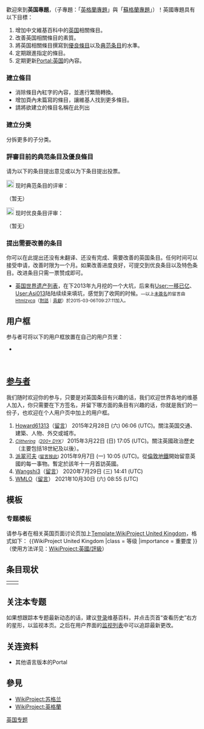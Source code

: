 {{维基专题状态|active}}
{{Infobox
| above = '''維基英國專題'''<br />'''''{{lang|en|WikiProject United Kingdom}}'''''
| image = [[File:UK_Outline_and_Flag.svg|200px]]
| abovestyle = font-size:120%;
| headerstyle = background: gray;
| labelstyle = background: #D4D4D4;
| header1 = 宗旨
| data2 = 提升及彙整維基百科中英國的相關文章
| header3 = 專題基本大綱
| data4 = [[WikiProject:英国|專題首頁]] – [[WikiProject:英国/成員|成員]] – [[WikiProject:英国/條目請求|條目請求]] – [[Wikipedia:英國專題/評級|質量評級]]
| header5 = 專題其他資訊
| label6 = 專題{{nowrap|模版}}
| data6 = [[:Template:WikiProject_United_Kingdom|專題模版]]
| label7 = 相關文章
| data7 = [待撰]
| header8 = 文章統計
| data9 = [待撰]
| belowstyle = background: #D4D4D4;
| below = {{Flagicon|UK}} [[Portal:英国|英國主題首頁]]
}}
{{shortcut|WP:UK|WP:英国}}
歡迎來到'''英国專題'''，（子專題：「[[WikiProject:英格蘭|英格蘭專題]]」與「[[WikiProject:苏格兰|蘇格蘭專題]]」）！{{WikiProject:英格蘭/条目计数}}英國專題具有以下目標：

#增加中文維基百科中的[[英国|英国]]相關條目。
#改善英国相關條目的素質。
#將英国相關條目撰寫到[[Wikipedia:优良条目|優良條目]]以及[[Wikipedia:典范条目|典范条目]]的水準。
#定期跟進指定的條目。
#定期更新[[Portal:英国|Portal:英国]]的內容。

===建立條目===
*消除條目內紅字的內容，並進行繁簡轉換。
*增加頁內未篇寫的條目，讓維基人找到更多條目。
*請將欲建立的條目名稱在此列出

===建立分类===
::{{category tree all|英国|depth=1}}
分拆更多的子分类。

===評審目前的典范条目及優良條目===
请为以下的条目提出意见或以为下条目提出投票。

;[[File:Cscr-featured.svg|20px]] 现时典范条目的评审：
（暂无）

;[[File:Symbol_support_vote.svg|20px]] 现时优良条目评审：
（暂无）

===提出需要改善的条目===
你可以在此提出还没有未翻译、还没有完成、需要改善的英国条目。任何时间可以接受申请，改善时限为一个月。如果改善进度良好，可提交到优良条目以及特色条目。改进条目只需一票赞成即可。
*[[英国世界遗产列表|英国世界遗产列表]]，在下2013年九月挖的一个大坑，后来有[[User:一移已亿|User:一移已亿]]、[[User:Asi013|User:Asi013]]陆陆续续来填坑，感觉到了收网的时候。<small>—以上[[Wikipedia:签名|未簽名]]的留言由[[User:Htmlzycq|Htmlzycq]]（[[User_talk:Htmlzycq|對話]]｜[[Special:Contributions/Htmlzycq|貢獻]]）於2015-03-06T09:27:11加入。</small>

==用户框==
参与者可将以下的用户框放置在自己的用户页里：
* {{tl|User 英国专题}}
{{User 英国专题|nocat=yes}}
<br style="clear:both;">

==[[:Category:参与英国专题的维基人|参与者]]==
我们随时欢迎你的参与，只要是对英国条目有兴趣的话，我们欢迎世界各地的维基人加入，你只需要在下方签名，并留下哪方面的条目有兴趣的话，你就是我们的一份子，也欢迎在个人用户页中加上{{tl|User 英国專題}}的用户框。
#[[User:Howard61313|Howard61313]]（[[User_talk:Howard61313|留言]]） 2015年2月28日 (六) 06:06 (UTC)。關注英国交通、建築、人物、外交或城市。
#<small>''[[User:Clithering|Clithering]]（[[User_talk:Clithering|200+ DYK]]）''</small> 2015年3月22日 (日) 17:05 (UTC)。關注英國政治歷史（主要包括18世紀及以後）。
#[[User:Patrickov|派翠可夫]] <small>([[User_talk:Patrickov|留言按此]])</small> 2015年9月7日 (一) 10:05 (UTC)。從[[倫敦地鐵|倫敦地鐵]]開始留意英國的每一事物。暫定於該年十一月首訪英國。
#[[User:Wangshi3|Wangshi3]]（[[User_talk:Wangshi3|留言]]） 2020年7月29日 (三) 14:41 (UTC)
#[[User:維基百科最忠誠的反對者|WMLO]]（[[User_talk:維基百科最忠誠的反對者|留言]]） 2021年10月30日 (六) 08:55 (UTC)

== 模板 ==
=== 专题模板 ===
请参与者在相关英国页面讨论页加上[[Template:WikiProject_United_Kingdom|Template:WikiProject United Kingdom]]，格式如下：
<nowiki>{{WikiProject United Kingdom
|class = 等级
|importance = 重要度
}}</nowiki>
（使用方法详见：[[WikiProject:英國/評級|WikiProject:英國/評級]]）

{{ikiProject United Kingdom|category=no}}

==条目现状==
{| style="width:100%;"
|-
| 
{{Articles by Quality|topic=英国|project=英国|format=toc}}
{{Articles by Importance|topic=英国|project=英国|format=toc}}
| {{Articles by Quality and Importance|project=英国}}
|}

==关注本专题==
如果想跟踪本专题最新动态的话，建议[[Help:登录|登录]]维基百科，并点击页首“查看历史”右方的星形，以监视本页。之后在用户界面的[[Help:监视列表|监视列表]]中可以追踪最新更改。

==关连资料==
*其他语言版本的Portal
== 參見 ==
*[[WikiProject:苏格兰|WikiProject:苏格兰]]
*[[WikiProject:英格蘭|WikiProject:英格蘭]]

{{WikiProject Footer}}
[[Category:英国专题|]]